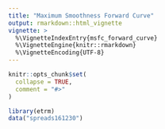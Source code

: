 ```yaml
---
title: "Maximum Smoothness Forward Curve"
output: rmarkdown::html_vignette
vignette: >
  %\VignetteIndexEntry{msfc_forward_curve}
  %\VignetteEngine{knitr::rmarkdown}
  %\VignetteEncoding{UTF-8}
---
```


```r
knitr::opts_chunk$set(
  collapse = TRUE,
  comment = "#>"
)
```

```r
library(etrm)
data("spreads161230")
```
